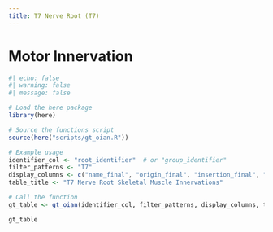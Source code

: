 ```yaml
---
title: T7 Nerve Root (T7)
---
```




# Motor Innervation

```r
#| echo: false
#| warning: false
#| message: false

# Load the here package
library(here)

# Source the functions script
source(here("scripts/gt_oian.R"))

# Example usage
identifier_col <- "root_identifier"  # or "group_identifier"
filter_patterns <- "T7"
display_columns <- c("name_final", "origin_final", "insertion_final", "innervation_final", "action_final")
table_title <- "T7 Nerve Root Skeletal Muscle Innervations"

# Call the function
gt_table <- gt_oian(identifier_col, filter_patterns, display_columns, table_title)

gt_table
```